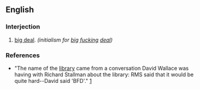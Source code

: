 ==English==

===Interjection===
{{en-intj}}

# {{idiom|jocular}} [[big deal]].  ''(initialism for [[big]] [[fucking]] [[deal]])''

===References===
*"The name of the [[w:Wikipedia:Binary File Descriptor|library]] came from a conversation David Wallace was having with Richard Stallman about the library: RMS said that it would be quite hard--David said 'BFD'." [http://www.gnu.org/software/binutils/manual/bfd-2.9.1/html_mono/bfd.html#SEC2]